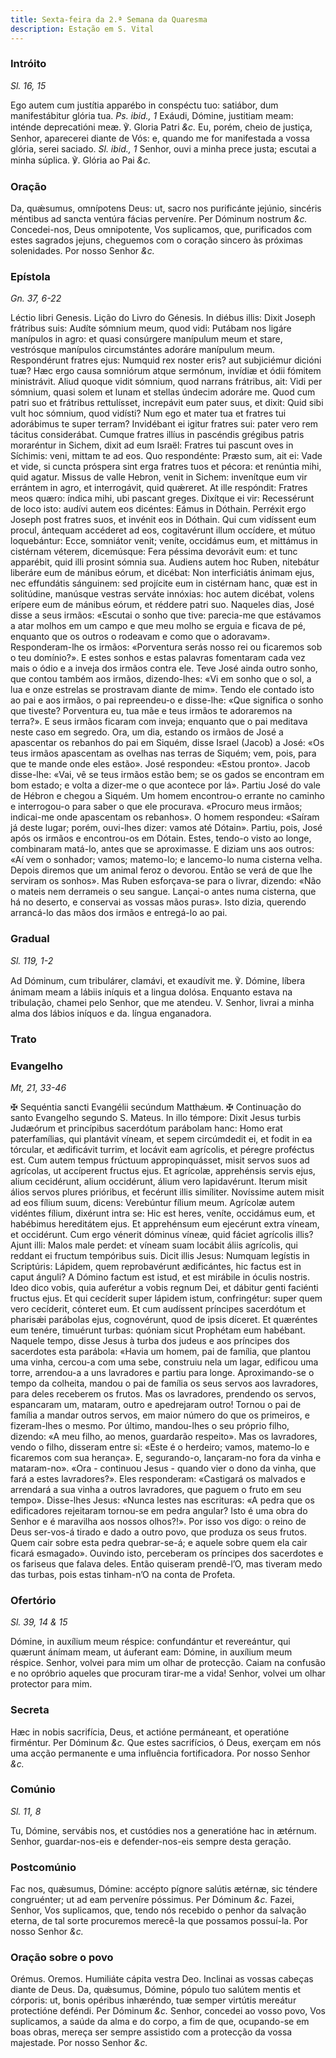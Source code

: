 ```yaml
---
title: Sexta-feira da 2.ª Semana da Quaresma
description: Estação em S. Vital
---
```


### Intróito

_Sl. 16, 15_

<div class="grid grid-cols-2 gap-5">
  <span class="text-justify">
    Ego autem cum justítia apparébo in conspéctu tuo: satiábor, dum
    manifestábitur glória tua. <em>Ps. ibid., 1</em> Exáudi, Dómine, justitiam
    meam: inténde deprecatióni meæ. ℣. Gloria Patri <em>&c.</em>
  </span>
  <span class="text-justify">
    Eu, porém, cheio de justiça, Senhor, aparecerei diante de Vós: e, quando me
    for manifestada a vossa glória, serei saciado. <em>Sl. ibid., 1</em> Senhor,
    ouvi a minha prece justa; escutai a minha súplica. ℣. Glória ao Pai
    <em>&c.</em>
  </span>
</div>

### Oração

<div class="grid grid-cols-2 gap-5">
  <span class="text-justify">
    Da, quǽsumus, omnípotens Deus: ut, sacro nos purificánte jejúnio, sincéris
    méntibus ad sancta ventúra fácias perveníre. Per Dóminum nostrum
    <em>&c.</em>
  </span>
  <span class="text-justify">
    Concedei-nos, Deus omnipotente, Vos suplicamos, que, purificados com estes
    sagrados jejuns, cheguemos com o coração sincero às próximas solenidades.
    Por nosso Senhor <em>&c.</em>
  </span>
</div>

### Epístola

_Gn. 37, 6-22_

<div class="grid grid-cols-2 gap-5">
  <span class="text-justify">Léctio libri Genesis.</span>
  <span class="text-justify">Lição do Livro do Génesis.</span>
  <span class="text-justify">
    In diébus illis: Dixit Joseph frátribus suis: Audíte sómnium meum, quod
    vidi: Putábam nos ligáre manípulos in agro: et quasi consúrgere manípulum
    meum et stare, vestrósque manípulos circumstántes adoráre manípulum meum.
    Respondérunt fratres ejus: Numquid rex noster eris? aut subjiciémur dicióni
    tuæ? Hæc ergo causa somniórum atque sermónum, invídiæ et ódii fómitem
    ministrávit. Aliud quoque vidit sómnium, quod narrans frátribus, ait: Vidi
    per sómnium, quasi solem et lunam et stellas úndecim adoráre me. Quod cum
    patri suo et frátribus rettulísset, increpávit eum pater suus, et dixit:
    Quid sibi vult hoc sómnium, quod vidísti? Num ego et mater tua et fratres
    tui adorábimus te super terram? Invidébant ei igitur fratres sui: pater vero
    rem tácitus considerábat. Cumque fratres illíus in pascéndis grégibus patris
    moraréntur in Sichem, dixit ad eum Israël: Fratres tui pascunt oves in
    Síchimis: veni, mittam te ad eos. Quo respondénte: Præsto sum, ait ei: Vade
    et vide, si cuncta próspera sint erga fratres tuos et pécora: et renúntia
    mihi, quid agatur. Missus de valle Hebron, venit in Sichem: invenítque eum
    vir errántem in agro, et interrogávit, quid quǽreret. At ille respóndit:
    Fratres meos quæro: índica mihi, ubi pascant greges. Dixítque ei vir:
    Recessérunt de loco isto: audívi autem eos dicéntes: Eámus in Dóthain.
    Perréxit ergo Joseph post fratres suos, et invénit eos in Dóthain. Qui cum
    vidíssent eum procul, ántequam accéderet ad eos, cogitavérunt illum
    occídere, et mútuo loquebántur: Ecce, somniátor venit; veníte, occidámus
    eum, et mittámus in cistérnam véterem, dicemúsque: Fera péssima devorávit
    eum: et tunc apparébit, quid illi prosint sómnia sua. Audiens autem hoc
    Ruben, nitebátur liberáre eum de mánibus eórum, et dicébat: Non
    interficiátis ánimam ejus, nec effundátis sánguinem: sed projícite eum in
    cistérnam hanc, quæ est in solitúdine, manúsque vestras serváte innóxias:
    hoc autem dicébat, volens erípere eum de mánibus eórum, et réddere patri
    suo.
  </span>
  <span class="text-justify">
    Naqueles dias, José disse a seus irmãos: «Escutai o sonho que tive:
    parecia-me que estávamos a atar molhos em um campo e que meu molho se erguia
    e ficava de pé, enquanto que os outros o rodeavam e como que o adoravam».
    Responderam-lhe os irmãos: «Porventura serás nosso rei ou ficaremos sob o
    teu domínio?». E estes sonhos e estas palavras fomentaram cada vez mais o
    ódio e a inveja dos irmãos contra ele. Teve José ainda outro sonho, que
    contou também aos irmãos, dizendo-lhes: «Vi em sonho que o sol, a lua e onze
    estrelas se prostravam diante de mim». Tendo ele contado isto ao pai e aos
    irmãos, o pai repreendeu-o e disse-lhe: «Que significa o sonho que tiveste?
    Porventura eu, tua mãe e teus irmãos te adoraremos na terra?». E seus irmãos
    ficaram com inveja; enquanto que o pai meditava neste caso em segredo. Ora,
    um dia, estando os irmãos de José a apascentar os rebanhos do pai em Siquém,
    disse Israel (Jacob) a José: «Os teus irmãos apascentam as ovelhas nas
    terras de Siquém; vem, pois, para que te mande onde eles estão». José
    respondeu: «Estou pronto». Jacob disse-lhe: «Vai, vê se teus irmãos estão
    bem; se os gados se encontram em bom estado; e volta a dizer-me o que
    acontece por lá». Partiu José do vale de Hébron e chegou a Siquém. Um homem
    encontrou-o errante no caminho e interrogou-o para saber o que ele
    procurava. «Procuro meus irmãos; indicai-me onde apascentam os rebanhos». O
    homem respondeu: «Saíram já deste lugar; porém, ouvi-lhes dizer: vamos até
    Dótain». Partiu, pois, José após os irmãos e encontrou-os em Dótain. Estes,
    tendo-o visto ao longe, combinaram matá-lo, antes que se aproximasse. E
    diziam uns aos outros: «Aí vem o sonhador; vamos; matemo-lo; e lancemo-lo
    numa cisterna velha. Depois diremos que um animal feroz o devorou. Então se
    verá de que lhe serviram os sonhos». Mas Ruben esforçava-se para o livrar,
    dizendo: «Não o mateis nem derrameis o seu sangue. Lançai-o antes numa
    cisterna, que há no deserto, e conservai as vossas mãos puras». Isto dizia,
    querendo arrancá-lo das mãos dos irmãos e entregá-lo ao pai.
  </span>
</div>

### Gradual

_Sl. 119, 1-2_

<div class="grid grid-cols-2 gap-5">
  <span class="text-justify">
    Ad Dóminum, cum tribulárer, clamávi, et exaudívit me. ℣. Dómine, líbera
    ánimam meam a lábiis iníquis et a lingua dolósa.
  </span>
  <span class="text-justify">
    Enquanto estava na tribulação, chamei pelo Senhor, que me atendeu. V.
    Senhor, livrai a minha alma dos lábios iníquos e da. língua enganadora.
  </span>
</div>

### Trato


<LinkCard
  href="/missal/quaresma/quartacinzas#trato"
  title="Trato Quarta-feira de Cinzas"
/>

### Evangelho

_Mt, 21, 33-46_

<div class="grid grid-cols-2 gap-5">
  <span class="text-justify">
    <span class="text-red-500">✠</span> Sequéntia sancti Evangélii secúndum
    Matthǽum.
  </span>
  <span class="text-justify">
    <span class="text-red-500">✠</span> Continuação do santo Evangelho segundo
    S. Mateus.
  </span>
  <span class="text-justify">
    In illo témpore: Dixit Jesus turbis Judæórum et princípibus sacerdótum
    parábolam hanc: Homo erat paterfamílias, qui plantávit víneam, et sepem
    circúmdedit ei, et fodit in ea tórcular, et ædificávit turrim, et locávit
    eam agrícolis, et péregre proféctus est. Cum autem tempus frúctuum
    appropinquásset, misit servos suos ad agrícolas, ut accíperent fructus ejus.
    Et agrícolæ, apprehénsis servis ejus, alium cecidérunt, alium occidérunt,
    álium vero lapidavérunt. Iterum misit álios servos plures prióribus, et
    fecérunt illis simíliter. Novíssime autem misit ad eos fílium suum, dicens:
    Verebúntur fílium meum. Agrícolæ autem vidéntes fílium, dixérunt intra se:
    Hic est heres, veníte, occidámus eum, et habébimus hereditátem ejus. Et
    apprehénsum eum ejecérunt extra víneam, et occidérunt. Cum ergo vénerit
    dóminus víneæ, quid fáciet agrícolis illis? Ajunt illi: Malos male perdet:
    et víneam suam locábit áliis agrícolis, qui reddant ei fructum tempóribus
    suis. Dicit illis Jesus: Numquam legístis in Scriptúris: Lápidem, quem
    reprobavérunt ædificántes, hic factus est in caput ánguli? A Dómino factum
    est istud, et est mirábile in óculis nostris. Ideo dico vobis, quia
    auferétur a vobis regnum Dei, et dábitur genti faciénti fructus ejus. Et qui
    cecíderit super lápidem istum, confringétur: super quem vero cecíderit,
    cónteret eum. Et cum audíssent príncipes sacerdótum et pharisǽi parábolas
    ejus, cognovérunt, quod de ipsis díceret. Et quæréntes eum tenére, timuérunt
    turbas: quóniam sicut Prophétam eum habébant.
  </span>
  <span class="text-justify">
    Naquele tempo, disse Jesus à turba dos judeus e aos príncipes dos sacerdotes
    esta parábola: «Havia um homem, pai de família, que plantou uma vinha,
    cercou-a com uma sebe, construiu nela um lagar, edificou uma torre,
    arrendou-a a uns lavradores e partiu para longe. Aproximando-se o tempo da
    colheita, mandou o pai de família os seus servos aos lavradores, para deles
    receberem os frutos. Mas os lavradores, prendendo os servos, espancaram um,
    mataram, outro e apedrejaram outro! Tornou o pai de família a mandar outros
    servos, em maior número do que os primeiros, e fizeram-lhes o mesmo. Por
    último, mandou-lhes o seu próprio filho, dizendo: «A meu filho, ao menos,
    guardarão respeito». Mas os lavradores, vendo o filho, disseram entre si:
    «Este é o herdeiro; vamos, matemo-lo e ficaremos com sua herança». E,
    segurando-o, lançaram-no fora da vinha e mataram-no». «Ora - continuou Jesus
    - quando vier o dono da vinha, que fará a estes lavradores?». Eles
    responderam: «Castigará os malvados e arrendará a sua vinha a outros
    lavradores, que paguem o fruto em seu tempo». Disse-lhes Jesus: «Nunca
    lestes nas escrituras: «A pedra que os edificadores rejeitaram tornou-se em
    pedra angular? Isto é uma obra do Senhor e é maravilha aos nossos olhos?!».
    Por isso vos digo: o reino de Deus ser-vos-á tirado e dado a outro povo, que
    produza os seus frutos. Quem cair sobre esta pedra quebrar-se-á; e aquele
    sobre quem ela cair ficará esmagado». Ouvindo isto, perceberam os príncipes
    dos sacerdotes e os fariseus que falava deles. Então quiseram prendê-l’O,
    mas tiveram medo das turbas, pois estas tinham-n’O na conta de Profeta.
  </span>
</div>

### Ofertório

_Sl. 39, 14 & 15_

<div class="grid grid-cols-2 gap-5">
  <span class="text-justify">
    Dómine, in auxílium meum réspice: confundántur et revereántur, qui quærunt
    ánímam meam, ut áuferant eam: Dómine, in auxílium meum réspice.
  </span>
  <span class="text-justify">
    Senhor, volvei para mim um olhar de protecção. Caiam na confusão e no
    opróbrio aqueles que procuram tirar-me a vida! Senhor, volvei um olhar
    protector para mim.
  </span>
</div>

### Secreta

<div class="grid grid-cols-2 gap-5">
  <span class="text-justify">
    Hæc in nobis sacrifícia, Deus, et actióne permáneant, et operatióne
    firméntur. Per Dóminum <em>&c.</em>
  </span>
  <span class="text-justify">
    Que estes sacrifícios, ó Deus, exerçam em nós uma acção permanente e uma
    influência fortificadora. Por nosso Senhor <em>&c.</em>
  </span>
</div>

### Comúnio

_Sl. 11, 8_

<div class="grid grid-cols-2 gap-5">
  <span class="text-justify">
    Tu, Dómine, servábis nos, et custódies nos a generatióne hac in ætérnum.
  </span>
  <span class="text-justify">
    Senhor, guardar-nos-eis e defender-nos-eis sempre desta geração.
  </span>
</div>

### Postcomúnio

<div class="grid grid-cols-2 gap-5">
  <span class="text-justify">
    Fac nos, quǽsumus, Dómine: accépto pígnore salútis ætérnæ, sic téndere
    congruénter; ut ad eam perveníre póssimus. Per Dóminum <em>&c.</em>
  </span>
  <span class="text-justify">
    Fazei, Senhor, Vos suplicamos, que, tendo nós recebido o penhor da salvação
    eterna, de tal sorte procuremos merecê-la que possamos possuí-la. Por nosso
    Senhor <em>&c.</em>
  </span>
</div>

### Oração sobre o povo

<div class="grid grid-cols-2 gap-5">
  <span class="text-red-500 text-center">Orémus.</span>
  <span class="text-red-500 text-center">Oremos.</span>
  <span class="text-justify">Humiliáte cápita vestra Deo.</span>
  <span class="text-justify">Inclinai as vossas cabeças diante de Deus.</span>
  <span class="text-justify">
    Da, quǽsumus, Dómine, pópulo tuo salútem mentis et córporis: ut, bonis
    opéribus inhæréndo, tuæ semper virtútis mereátur protectióne deféndi. Per
    Dóminum <em>&c.</em>
  </span>
  <span class="text-justify">
    Senhor, concedei ao vosso povo, Vos suplicamos, a saúde da alma e do corpo,
    a fim de que, ocupando-se em boas obras, mereça ser sempre assistido com a
    protecção da vossa majestade. Por nosso Senhor <em>&c.</em>
  </span>
</div>
